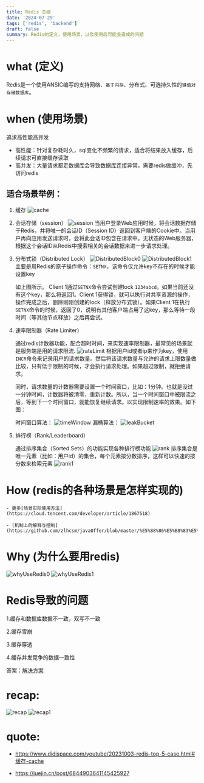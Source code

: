 ```yaml
---
title: Redis 总结
date: '2024-07-29'
tags: ['redis', 'backend']
draft: false
summary: Redis的定义，使用场景，以及使用后可能会造成的问题
---
```


# what (定义)

Redis是一个使用ANSIC编写的支持网络、`基于内存`、分布式、可选持久性的`键值对存储数据库`。

# when (使用场景)

追求高性能高并发
- 高性能：针对复杂耗时久，sql变化不频繁的请求，适合将结果放入缓存，后续请求可直接缓存读取
- 高并发：大量请求都走数据库会导致数据库连接异常，需要redis做缓冲，先访问redis

## 适合场景举例：
1. 缓存
![cache](/static/images/redis/cache.jpg)

2. 会话存储（session）
![session](/static/images/redis/session.jpg)
当用户登录Web应用时候，将会话数据存储于Redis，并将唯一的会话ID（Session ID）返回到客户端的Cookie中。当用户再向应用发送请求时，会将此会话ID包含在请求中。无状态的Web服务器，根据这个会话ID从Redis中搜索相关的会话数据来进一步请求处理。

3. 分布式锁（Distributed Lock）
![DistributedBlock0](/static/images/redis/distributedBlock0.jpg)
![DistributedBlock1](/static/images/redis/distributedBlock1.jpg)
主要是用Redis的原子操作命令：`SETNX`，该命令仅允许key不存在的时候才能设置key

    如上图所示。 Client 1通过`SETNX`命令尝试创建lock `1234abcd`。如果当前还没有这个key，那么将返回1。Client 1获得锁，就可以执行对共享资源的操作，操作完成之后，删除刚刚创建的lock（释放分布式锁）。如果Client 1在执行`SETNX`命令的时候，返回了0，说明有其他客户端占用了这key，那么等待一段时间（等其他节点释放）之后再尝试。

4. 速率限制器（Rate Limiter）

    通过redis计数器功能，配合超时时间，来实现速率限制器，最常见的场景就是服务端是用的请求限流.
![rateLimit](/static/images/redis/rateLimit.jpg)
    根据用户id或者ip来作为key，使用`INCR`命令来记录用户的请求数量。然后将该请求数量与允许的请求上限数量做比较，只有低于限制的时候，才会执行请求处理。如果超过限制，就拒绝请求。
    
    同时，请求数量的计数器需要设置一个时间窗口，比如：1分钟。也就是没过一分钟时间，计数器将被清零，重新计数。所以，当一个时间窗口中被限流之后，等到下一个时间窗口，就能恢复继续请求。以实现限制速率的效果。如下图：

    时间窗口算法：
![timeWindow](/static/images/redis/timeWindow.jpg)
    漏桶算法：
![leakBucket](/static/images/redis/leakBucket.jpg)

5. 排行榜（Rank/Leaderboard）

    通过排序集合（Sorted Sets）的功能实现各种排行榜功能
![rank](/static/images/redis/rank.jpg)
    排序集合是唯一元素（比如：用户id）的集合，每个元素按分数排序，这样可以快速的按分数来检索元素
![rank1](/static/images/redis/rank1.jpg)

# How (redis的各种场景是怎样实现的)

    - 更多[场景实际使用方法](https://cloud.tencent.com/developer/article/1867518)

    - [机制上的解释与控制](https://github.com/zlhcsm/javaOffer/blob/master/%E5%88%86%E5%B8%83%E5%BC%8F%E6%A1%86%E6%9E%B6/Redis%E4%B9%8B%E5%BA%94%E7%94%A8%E5%9C%BA%E6%99%AF%E8%AF%A6%E8%A7%A3.md)



# Why (为什么要用redis)
![whyUseRedis0](/static/images/redis/whyUse0.jpg)
![whyUseRedis1](/static/images/redis/whyUse1.jpg)

# Redis导致的问题
1.缓存和数据库数据不一致，双写不一致

2.缓存雪崩

3.缓存穿透

4.缓存并发竞争的数据一致性

答案：[解决方案](https://github.com/zlhcsm/javaOffer/blob/master/%E5%88%86%E5%B8%83%E5%BC%8F%E6%A1%86%E6%9E%B6/Redis%E4%B9%8B%E5%BA%94%E7%94%A8%E5%9C%BA%E6%99%AF%E8%AF%A6%E8%A7%A3.md)

# recap:

![recap](/static/images/redis/recap.jpg)
![recap1](/static/images/redis/recap1.jpg)


# quote:

  - https://www.didispace.com/youtube/20231003-redis-top-5-case.html#缓存-cache

  - https://juejin.cn/post/6844903641145425927
